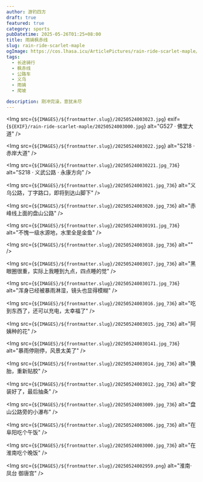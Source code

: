 ```yaml
---
author: 游钓四方
draft: true
featured: true
category: sports
pubDatetime: 2025-05-26T01:25+08:00
title: 雨骑枫赤线
slug: rain-ride-scarlet-maple
ogImage: https://cos.lhasa.icu/ArticlePictures/rain-ride-scarlet-maple/20250524003018.jpg_81
tags:
  - 长途骑行
  - 枫赤线
  - 公路车
  - 义乌
  - 雨骑
  - 爬坡

description: 刚冲完澡，意犹未尽
---
```




<Img
  src={`${IMAGES}/${frontmatter.slug}/20250524003023.jpg`}
  exif={`${EXIF}/rain-ride-scarlet-maple/20250524003000.jpg`}
  alt="G527 · 佛堂大道"
/>


<Img
  src={`${IMAGES}/${frontmatter.slug}/20250524003022.jpg`}
  alt="S218 · 赤岸大道"
/>



<Img
  src={`${IMAGES}/${frontmatter.slug}/202505240030221.jpg_736`}
  alt="S218 · 义武公路 · 永康方向"
/>

<Img
  src={`${IMAGES}/${frontmatter.slug}/20250524003021.jpg_736`}
  alt="义乌公路，丁字路口，即将到达山脚下"
/>

<Img
  src={`${IMAGES}/${frontmatter.slug}/20250524003020.jpg_736`}
  alt="赤峰线上面的盘山公路"
/>

<Img
  src={`${IMAGES}/${frontmatter.slug}/202505240030191.jpg_736`}
  alt="不愧一级水源地，水里全是金鱼"
/>

<Img
  src={`${IMAGES}/${frontmatter.slug}/20250524003018.jpg_736`}
  alt=""
/>

<Img
  src={`${IMAGES}/${frontmatter.slug}/20250524003017.jpg_736`}
  alt="黑眼圈很重，实际上我睡到九点，四点睡的觉"
/>

<Img
  src={`${IMAGES}/${frontmatter.slug}/202505240030171.jpg_736`}
  alt="浑身已经被暴雨淋湿，镜头也显得模糊"
/>

<Img
  src={`${IMAGES}/${frontmatter.slug}/20250524003016.jpg_736`}
  alt="吃到东西了，还可以充电，太幸福了"
/>

<Img
  src={`${IMAGES}/${frontmatter.slug}/20250524003015.jpg_736`}
  alt="阿姨种的花"
/>

<Img
  src={`${IMAGES}/${frontmatter.slug}/202505240030141.jpg_736`}
  alt="暴雨停刚停，风景太美了"
/>

<Img
  src={`${IMAGES}/${frontmatter.slug}/20250524003014.jpg_736`}
  alt="换胎，重新贴胶"
/>

<Img
  src={`${IMAGES}/${frontmatter.slug}/20250524003012.jpg_736`}
  alt="安装好了，最后抽条"
/>

<Img
  src={`${IMAGES}/${frontmatter.slug}/20250524003009.jpg_736`}
  alt="盘山公路旁的小瀑布"
/>

<Img
  src={`${IMAGES}/${frontmatter.slug}/20250524003006.jpg_736`}
  alt="在阜阳吃个午饭"
/>

<Img
  src={`${IMAGES}/${frontmatter.slug}/20250524003000.jpg_736`}
  alt="在淮南吃个晚饭"
/>

<Img
  src={`${IMAGES}/${frontmatter.slug}/20250524002959.png`}
  alt="淮南·凤台 御唐宫"
/>